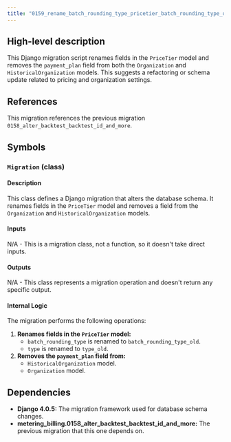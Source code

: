 ```yaml
---
title: "0159_rename_batch_rounding_type_pricetier_batch_rounding_type_old_and_more.py"
---
```


## High-level description
This Django migration script renames fields in the `PriceTier` model and removes the `payment_plan` field from both the `Organization` and `HistoricalOrganization` models. This suggests a refactoring or schema update related to pricing and organization settings.

## References
This migration references the previous migration `0158_alter_backtest_backtest_id_and_more`.

## Symbols
### `Migration` (class)
#### Description
This class defines a Django migration that alters the database schema. It renames fields in the `PriceTier` model and removes a field from the `Organization` and `HistoricalOrganization` models.

#### Inputs
N/A - This is a migration class, not a function, so it doesn't take direct inputs.

#### Outputs
N/A - This class represents a migration operation and doesn't return any specific output.

#### Internal Logic
The migration performs the following operations:

1. **Renames fields in the `PriceTier` model:**
    - `batch_rounding_type` is renamed to `batch_rounding_type_old`.
    - `type` is renamed to `type_old`.
2. **Removes the `payment_plan` field from:**
    - `HistoricalOrganization` model.
    - `Organization` model.

## Dependencies
- **Django 4.0.5:** The migration framework used for database schema changes.
- **metering_billing.0158_alter_backtest_backtest_id_and_more:** The previous migration that this one depends on.
